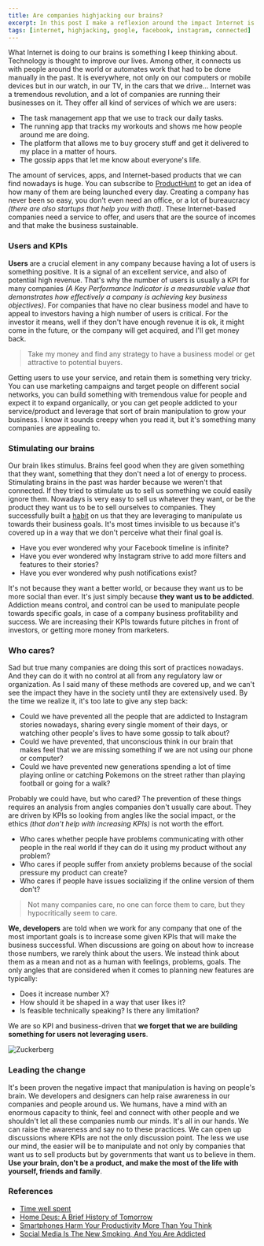 ```yaml
---
title: Are companies highjacking our brains?
excerpt: In this post I make a reflexion around the impact Internet is having in our brains.
tags: [internet, highjacking, google, facebook, instagram, connected]
---
```


What Internet is doing to our brains is something I keep thinking about. Technology is thought to improve our lives. Among other, it connects us with people around the world or automates work that had to be done manually in the past. It is everywhere, not only on our computers or mobile devices but in our watch, in our TV, in the cars that we drive... Internet was a tremendous revolution, and a lot of companies are running their businesses on it. They offer all kind of services of which we are users:

- The task management app that we use to track our daily tasks.
- The running app that tracks my workouts and shows me how people around me are doing.
- The platform that allows me to buy grocery stuff and get it delivered to my place in a matter of hours.
- The gossip apps that let me know about everyone's life.

The amount of services, apps, and Internet-based products that we can find nowadays is huge. You can subscribe to [ProductHunt](http://producthunt.com/) to get an idea of how many of them are being launched every day. Creating a company has never been so easy, you don't even need an office, or a lot of bureaucracy _(there are also startups that help you with that)_. These Internet-based companies need a service to offer, and users that are the source of incomes and that make the business sustainable.

### Users and KPIs

**Users** are a crucial element in any company because having a lot of users is something positive. It is a signal of an excellent service, and also of potential high revenue. That's why the number of users is usually a KPI for many companies _(A Key Performance Indicator is a measurable value that demonstrates how effectively a company is achieving key business objectives)_. For companies that have no clear business model and have to appeal to investors having a high number of users is critical. For the investor it means, well if they don't have enough revenue it is ok, it might come in the future, or the company will get acquired, and I'll get money back.

> Take my money and find any strategy to have a business model or get attractive to potential buyers.

Getting users to use your service, and retain them is something very tricky. You can use marketing campaigns and target people on different social networks, you can build something with tremendous value for people and expect it to expand organically, or you can get people addicted to your service/product and leverage that sort of brain manipulation to grow your business. I know it sounds creepy when you read it, but it's something many companies are appealing to.

### Stimulating our brains

Our brain likes stimulus. Brains feel good when they are given something that they want, something that they don't need a lot of energy to process. Stimulating brains in the past was harder because we weren't that connected. If they tried to stimulate us to sell us something we could easily ignore them. Nowadays is very easy to sell us whatever they want, or be the product they want us to be to sell ourselves to companies. They successfully built a [habit](https://www.amazon.com/Power-Habit-What-Life-Business/dp/081298160X) on us that they are leveraging to manipulate us towards their business goals. It's most times invisible to us because it's covered up in a way that we don't perceive what their final goal is.

- Have you ever wondered why your Facebook timeline is infinite?
- Have you ever wondered why Instagram strive to add more filters and features to their stories?
- Have you ever wondered why push notifications exist?

It's not because they want a better world, or because they want us to be more social than ever. It's just simply because **they want us to be addicted**. Addiction means control, and control can be used to manipulate people towards specific goals, in case of a company business profitability and success. We are increasing their KPIs towards future pitches in front of investors, or getting more money from marketers.

### Who cares?

Sad but true many companies are doing this sort of practices nowadays. And they can do it with no control at all from any regulatory law or organization. As I said many of these methods are covered up, and we can't see the impact they have in the society until they are extensively used. By the time we realize it, it's too late to give any step back:

- Could we have prevented all the people that are addicted to Instagram stories nowadays, sharing every single moment of their days, or watching other people's lives to have some gossip to talk about?
- Could we have prevented, that unconscious think in our brain that makes feel that we are missing something if we are not using our phone or computer?
- Could we have prevented new generations spending a lot of time playing online or catching Pokemons on the street rather than playing football or going for a walk?

Probably we could have, but who cared? The prevention of these things requires an analysis from angles companies don't usually care about. They are driven by KPIs so looking from angles like the social impact, or the ethics _(that don't help with increasing KPIs)_ is not worth the effort.

- Who cares whether people have problems communicating with other people in the real world if they can do it using my product without any problem?
- Who cares if people suffer from anxiety problems because of the social pressure my product can create?
- Who cares if people have issues socializing if the online version of them don't?

> Not many companies care, no one can force them to care, but they hypocritically seem to care.

**We, developers** are told when we work for any company that one of the most important goals is to increase some given KPIs that will make the business successful. When discussions are going on about how to increase those numbers, we rarely think about the users. We instead think about them as a mean and not as a human with feelings, problems, goals. The only angles that are considered when it comes to planning new features are typically:

- Does it increase number X?
- How should it be shaped in a way that user likes it?
- Is feasible technically speaking? Is there any limitation?

We are so KPI and business-driven that **we forget that we are building something for users not leveraging users**.

![Zuckerberg](https://2.bp.blogspot.com/_RKALUNnD3Ks/TN2cy5U72II/AAAAAAAAAlk/MS_tBaJOx7c/s1600/mark-zuckerberg-2009-11-24-18-10-3.jpg)

### Leading the change

It's been proven the negative impact that manipulation is having on people's brain. We developers and designers can help raise awareness in our companies and people around us. We humans, have a mind with an enormous capacity to think, feel and connect with other people and we shouldn't let all these companies numb our minds. It's all in our hands. We can raise the awareness and say no to these practices. We can open up discussions where KPIs are not the only discussion point. The less we use our mind, the easier will be to manipulate and not only by companies that want us to sell products but by governments that want us to believe in them. **Use your brain, don't be a product, and make the most of the life with yourself, friends and family**.

### References

- [Time well spent](https://timewellspent.io)
- [Home Deus: A Brief History of Tomorrow](https://www.goodreads.com/book/show/31138556-homo-deus)
- [Smartphones Harm Your Productivity More Than You Think](https://medium.com/personal-growth/smartphones-harm-your-productivity-more-than-you-think-62e105655992)
- [Social Media Is The New Smoking, And You Are Addicted](https://medium.com/@orge/social-media-is-the-new-smoking-and-you-are-addicted-85379876fb73)
